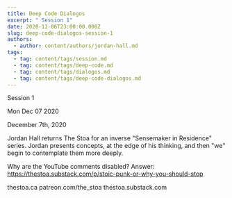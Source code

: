 ```yaml
---
title: Deep Code Dialogos
excerpt: " Session 1"
date: 2020-12-06T23:00:00.000Z
slug: deep-code-dialogos-session-1
authors:
  - author: content/authors/jordan-hall.md
tags:
  - tag: content/tags/session.md
  - tag: content/tags/deep-code.md
  - tag: content/tags/dialogos.md
  - tag: content/tags/deep-code-dialogos.md
---
```




 Session 1

Mon Dec 07 2020

December 7th, 2020

Jordan Hall returns The Stoa for an inverse "Sensemaker in Residence" series. Jordan presents concepts, at the edge of his thinking, and then "we" begin to contemplate them more deeply.

Why are the YouTube comments disabled? Answer: https://thestoa.substack.com/p/stoic-punk-or-why-you-should-stop

thestoa.ca
patreon.com/the_stoa
thestoa.substack.com


